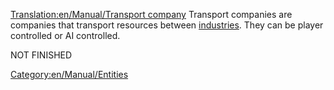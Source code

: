 [[Translation:en/Manual/Transport company]]
Transport companies are companies that transport resources between [[en/Manual/Industries|industries]]. They can be player controlled or AI controlled.

NOT FINISHED

[[Category:en/Manual/Entities]]